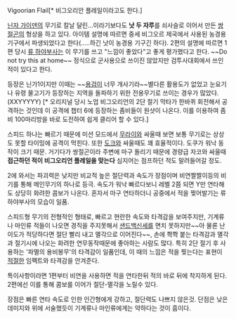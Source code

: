 Vigoorian Flail[* 비그오리안 플레일이라고도 한다.]

[[닌자 가이덴]]의 무기로 칼날 달린...이라기보다도 '''낫 두 자루'''를 쇠사슬로 이어서 만든 [[쌍절곤]]의 형상을 하고 있다. 아이템 설명에 따르면 중세 비그오르 제국에서 사용된 농경용 기구에서 파생되었다고 한다(.....하긴 낫이 농경용 기구긴 하다). 2편의 설명에 따르면 1편 당시 [[류 하야부사]]는 이 무기를 쓰고 "느낌이 좋았다"고 좋게 평가했다고 한다. ~~Do not try this at home~~ 정식으로 군사용으로 쓰이진 않았지만 검투사대회에서 쓰인적이 있다고 한다.  

등장은 닌가1이지만 이때는 ~~[[용검]]이 너무 개사기라~~별다른 활용도가 없었고 눈요기나 유령 물고기가 등장하는 지역을 돌파하기 위한 전용무기로 쓰이는 경우가 많았다.(XXYYYYY) [* 오리지널 당시 노업 비그오리언의 2단 절기 막타가 한바퀴 회전해서 공격하는 것인데 이 공격에 챕터 6에 등장하는 좀비들이 원샷이 나온다. 이를 이용하여 좀비 100마리방을 바로 도전하여 쉽게 클리어 할 수 있다.]

스피드 하나는 빠르기 때문에 미션 모드에서 [[무라이]]와 싸울때 보면 보통 무기로는 상상도 못할 타이밍에 공격이 먹힌다.  또한 [[도크]]와 싸울때도 꽤 효율적이다.  도쿠가 워낙 동작이 크기 때문.  거기다가 쌍절곤이라 주변에 마구 돌리기 때문에 경량급 자코와 싸울때 '''접근하던 적이 비그오리언 플레일을 맞는다'''  심지어는 점프하던 적도 말려들어갈 정도.

2에 와서는 파괴력은 낮지만 비교적 높은 절단력과 속도가 장점이며 비연짤짤이등의 비기를 통해 메인무기의 하나로 등극.  속도가 워낙 빠르다보니 레벨 2쯤 되면 Y만 연타해도 상당히 화려한 콤보가 나온다.  혼자서 마구 연타하더니 공중에서 적을 찢어발기는 류 하야부사의 모습이 일품.

스피드형 무기의 전형적인 형태로, 빠르고 현란한 속도와 타격감을 보여주지만, 기계류나 마인류 적들이 나오면 경직을 주지못해서 [[샌드백]]신세를 면치 못하지만~~아 물론 난이도가 적당하다면 절단 빨리 내고 멸각으로 이어진다~~, 손에 쫙쫙 붙는 타격감과 멸각과 절기시에 나오는 화려한 연무동작때문에 좋아하는 사람도 많다. 특히 2단 절기 후 사용하는 '파멸의 용비봉무'의 타격감이 일품인데, 이 때의 느낌은 적을 찢는다는 표현이 [[적절]]한 임펙트와 타격감을 안겨준다.  

특이사항이라면 1편부터 비연을 사용하면 적을 연타한뒤 적의 바로 뒤에 착지하게 된다. 2편에선 이를 통해 콤보를 이어가 절단-멸각을 노릴수 있다. 

장점은 빠른 연타 속도로 인한 인간형에게 강하고, 절단력도 나쁘지 않은것. 단점은 낮은 데미지와 위에 서술했듯이 기계류나 마인류에게는 약하다는 것이 흠이다.

